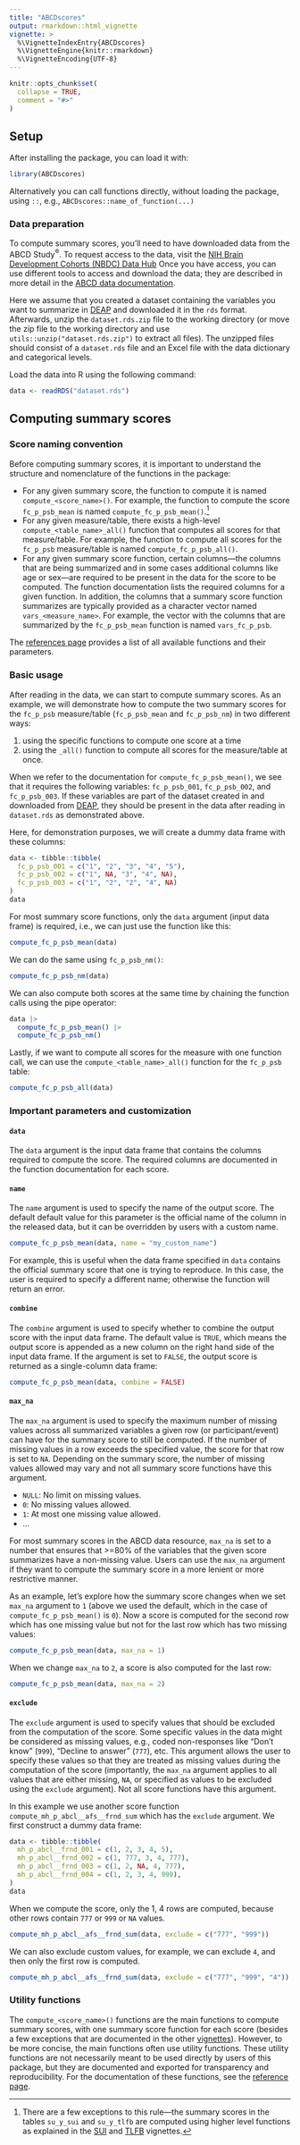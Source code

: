 ```yaml
---
title: "ABCDscores"
output: rmarkdown::html_vignette
vignette: >
  %\VignetteIndexEntry{ABCDscores}
  %\VignetteEngine{knitr::rmarkdown}
  %\VignetteEncoding{UTF-8}
---
```


```r
knitr::opts_chunk$set(
  collapse = TRUE,
  comment = "#>"
)
```

## Setup

After installing the package, you can load it with:

```r
library(ABCDscores)
```

Alternatively you can call functions directly, without loading the package,
using `::`, e.g., `ABCDscores::name_of_function(...)`

### Data preparation

To compute summary scores, you'll need to have downloaded data from the ABCD
Study<sup>®</sup>. To request access to the data, visit the
[NIH Brain Development Cohorts (NBDC) Data Hub](https://www.nbdc-datahub.org/)
Once you have access, you can use different tools to access and download the
data; they are described in more detail in the
[ABCD data documentation](https://docs.abcdstudy.org/latest/tools/tools.html).

Here we assume that you created a dataset containing the variables you want to
summarize in [DEAP](https://abcd.deapscience.com/) and downloaded it in the
`rds` format. Afterwards, unzip the `dataset.rds.zip` file to the working
directory (or move the zip file to the working directory and use
`utils::unzip("dataset.rds.zip")` to extract all files). The unzipped files
should consist of a `dataset.rds` file and an Excel file with the data
dictionary and categorical levels.

Load the data into R using the following command:

```r
data <- readRDS("dataset.rds")
```

## Computing summary scores

### Score naming convention

Before computing summary scores, it is important to understand the structure and 
nomenclature of the functions in the package:

- For any given summary score, the function to compute it is named
`compute_<score_name>()`. For example, the function to compute the score
`fc_p_psb_mean` is named `compute_fc_p_psb_mean()`.^[There are a few exceptions
to this rule—the summary scores in the tables `su_y_sui` and `su_y_tlfb` are
computed using higher level functions as explained in the [SUI](https://software.nbdc-datahub.org/ABCDscores/articles/sui.html) and
[TLFB](https://software.nbdc-datahub.org/ABCDscores/articles/tlfb.html) vignettes.]
- For any given measure/table, there exists a high-level
`compute_<table_name>_all()` function that computes all scores for that
measure/table. For example, the function to compute all scores for the
`fc_p_psb` measure/table is named `compute_fc_p_psb_all()`.
- For any given summary score function, certain columns—the columns that are
being summarized and in some cases additional columns like age or sex—are
required to be present in the data for the score to be computed. The function
documentation lists the required columns for a given function. In addition, the
columns that a summary score function summarizes are typically provided as a
character vector named `vars_<measure_name>`. For example, the vector with the
columns that are summarized by the `fc_p_psb_mean` function is named
`vars_fc_p_psb`.

The [references page](https://software.nbdc-datahub.org/ABCDscores/reference/index.html) provides a list of all available
functions and their parameters.

### Basic usage

After reading in the data, we can start to compute summary scores. As an
example, we will demonstrate how to compute the two summary scores for the
`fc_p_psb` measure/table (`fc_p_psb_mean` and `fc_p_psb_nm`) in two different
ways:

1. using the specific functions to compute one score at a time
1. using the `_all()` function to compute all scores for the measure/table at
once.

When we refer to the documentation for `compute_fc_p_psb_mean()`, we see that it
requires the following variables: `fc_p_psb_001`, `fc_p_psb_002`, and
`fc_p_psb_003`. If these variables are part of the dataset created in and
downloaded from [DEAP](https://abcd.deapscience.com/), they should be present
in the data after reading in `dataset.rds` as demonstrated above.

Here, for demonstration purposes, we will create a dummy data frame with these
columns:

```r
data <- tibble::tibble(
  fc_p_psb_001 = c("1", "2", "3", "4", "5"),
  fc_p_psb_002 = c("1", NA, "3", "4", NA),
  fc_p_psb_003 = c("1", "2", "2", "4", NA)
)
data
```

For most summary score functions, only the `data` argument (input data frame) is
required, i.e., we can just use the function like this:

```r
compute_fc_p_psb_mean(data)
```

We can do the same using `fc_p_psb_nm()`:

```r
compute_fc_p_psb_nm(data)
```

We can also compute both scores at the same time by chaining the function calls
using the pipe operator:

```r
data |>
  compute_fc_p_psb_mean() |>
  compute_fc_p_psb_nm()
```

Lastly, if we want to compute all scores for the measure with one function call,
we can use  the `compute_<table_name>_all()` function for the `fc_p_psb` table:

```r
compute_fc_p_psb_all(data)
```

### Important parameters and customization

#### `data`

The `data` argument is the input data frame that contains the columns required
to compute the score. The required columns are documented in the function
documentation for each score.

#### `name`

The `name` argument is used to specify the name of the output score. The default
default value for this parameter is the official name of the column in the
released data, but it can be overridden by users with a custom name.

```r
compute_fc_p_psb_mean(data, name = "my_custom_name")
```

For example, this is useful when the data frame specified in `data` contains the
official summary score that one is trying to reproduce. In this case, the user
is required to specify a different name; otherwise the function will return an
error.

#### `combine`

The `combine` argument is used to specify whether to combine the output score
with the input data frame. The default value is `TRUE`, which means the output
score is appended as a new column on the right hand side of the input data
frame. If the argument is set to `FALSE`, the output score is returned as a
single-column data frame:

```r
compute_fc_p_psb_mean(data, combine = FALSE)
```

#### `max_na`

The `max_na` argument is used to specify the maximum number of missing values
across all summarized variables a given row (or participant/event) can have for
the summary score to still be computed. If the number of missing values
in a row exceeds the specified value, the score for that row is set to `NA`.
Depending on the summary score, the number of missing values allowed may vary
and not all summary score functions have this argument.

- `NULL`: No limit on missing values.
- `0`: No missing values allowed.
- `1`: At most one missing value allowed.
- ...

For most summary scores in the ABCD data resource, `max_na` is set to a number
that ensures that >=80% of the variables that the given score summarizes have a
non-missing value. Users can use the `max_na` argument if they want to compute
the summary score in a more lenient or more restrictive manner. 

As an example, let's explore how the summary score changes when we set `max_na`
argument to `1` (above we used the default, which in the case of
`compute_fc_p_psb_mean()` is `0`). Now a score is computed for the second row
which has one missing value but not for the last row which has two missing
values:

```r
compute_fc_p_psb_mean(data, max_na = 1)
```

When we change `max_na` to `2`, a score is also computed for the last row:

```r
compute_fc_p_psb_mean(data, max_na = 2)
```

#### `exclude`

The `exclude` argument is used to specify values that should be excluded
from the computation of the score. Some specific values in the data might
be considered as missing values, e.g., coded non-responses like "Don't know"
(`999`), "Decline to answer" (`777`), etc. This argument allows the user to
specify these values so that they are treated as missing values during the
computation of the score (importantly, the `max_na` argument applies to all
values that are either missing, `NA`, or specified as values to be excluded
using the `exclude` argument). Not all score functions have this argument.

In this example we use another score function `compute_mh_p_abcl__afs__frnd_sum` 
which has the `exclude` argument. We first construct a dummy data frame:

```r
data <- tibble::tibble(
  mh_p_abcl__frnd_001 = c(1, 2, 3, 4, 5),
  mh_p_abcl__frnd_002 = c(1, 777, 3, 4, 777),
  mh_p_abcl__frnd_003 = c(1, 2, NA, 4, 777),
  mh_p_abcl__frnd_004 = c(1, 2, 3, 4, 999),
)
data
```

When we compute the score, only the 1, 4 rows are computed, because other rows
contain `777` or `999` or `NA` values.

```r
compute_mh_p_abcl__afs__frnd_sum(data, exclude = c("777", "999"))
```

We can also exclude custom values, for example, we can exclude `4`, and then
only the first row is computed.

```r
compute_mh_p_abcl__afs__frnd_sum(data, exclude = c("777", "999", "4"))
```

### Utility functions

The `compute_<score_name>()` functions are the main functions to compute summary
scores, with one summary score function for each score (besides a few exceptions
that are documented in the other [vignettes](https://software.nbdc-datahub.org/ABCDscores/articles/)). However, to be more
concise, the main functions often use utility functions. These utility functions
are not necessarily meant to be used directly by users of this package, but they
are documented and exported for transparency and reproducibility. For the
documentation of these functions, see the
[reference page](https://software.nbdc-datahub.org/ABCDscores/reference/index.html).
